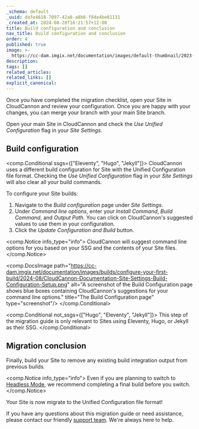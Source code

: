 ```yaml
---
_schema: default
_uuid: dafe4618-7097-42a8-a8b0-f84e4be81131
_created_at: 2024-08-28T16:21:57+12:00
title: Build configuration and conclusion
nav_title: Build configuration and conclusion
order: 4
published: true
image: >-
  https://cc-dam.imgix.net/documentation/images/default-thumbnail/2023-Q4/CloudCannon-Documentation-Thumbnail.png
description:
tags: []
related_articles:
related_links: []
explicit_canonical:
---
```

Once you have completed the migration checklist, open your Site in CloudCannon and review your configuration. Once you are happy with your changes, you can merge your branch with your main Site branch.

Open your main Site in CloudCannon and check the *Use Unified Configuration* flag in your *Site Settings*.

## Build configuration

<comp.Conditional ssgs={["Eleventy", "Hugo", "Jekyll"]}>
  CloudCannon uses a different build configuration for Site with the Unified Configuration file format. Checking the *Use Unified Configuration* flag in your *Site Settings* will also clear all your build commands.

  To configure your Site builds:

  1. Navigate to the *Build configuration* page under *Site Settings*.
  2. Under *Command line options*, enter your *Install Command*, *Build Command*, and *Output Path*. You can click on CloudCannon's suggested values to use them in your configuration.
  3. Click the *Update Configuration and Build* button.

  <comp.Notice info_type="info">
    CloudCannon will suggest command line options for you based on your SSG and the contents of your Site files.
  </comp.Notice>

  <comp.DocsImage path="https://cc-dam.imgix.net/documentation/images/builds/configure-your-first-build/2024-08/CloudCannon-Documentation-Site-Settings-Build-Configuration-Setup.png" alt="A screenshot of the Build Configuration page shows blue boxes containing CloudCannon's suggestions for your command line options." title="The Build Configuration page" type="screenshot"/>
</comp.Conditional>

<comp.Conditional not_ssgs={["Hugo", "Eleventy", "Jekyll"]}>
  This step of the migration guide is only relevant to Sites using Eleventy, Hugo, or Jekyll as their SSG.
</comp.Conditional>

## Migration conclusion

Finally, build your Site to remove any existing build integration output from previous builds.

<comp.Notice info_type="info">
  Even if you are planning to switch to [Headless Mode](/documentation/articles/what-is-headless-mode/), we recommend completing a final build before you switch.
</comp.Notice>

Your Site is now migrate to the Unified Configuration file format!

If you have any questions about this migration guide or need assistance, please contact our friendly [support team](/support/). We're always here to help.